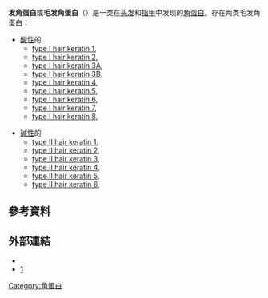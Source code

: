 '''发角蛋白'''或'''毛发角蛋白'''（{{lang-en|Hair keratin}}）是一类在[[头发|头发]]和[[指甲|指甲]]中发现的[[角蛋白|角蛋白]]。存在两类毛发角蛋白：

* [[酸性|酸性]]的{{le|I型发角蛋白|type I hair keratin}}
**[[type_I_hair_keratin_1|type I hair keratin 1]], {{Gene|KRT31}}
**[[type_I_hair_keratin_2|type I hair keratin 2]], {{Gene|KRT32}}
**[[type_I_hair_keratin_3A|type I hair keratin 3A]], {{Gene|KRT33A}}
**[[type_I_hair_keratin_3B|type I hair keratin 3B]], {{Gene|KRT33B}}
**[[type_I_hair_keratin_4|type I hair keratin 4]], {{Gene|KRT34}}
**[[type_I_hair_keratin_5|type I hair keratin 5]], {{Gene|KRT35}}
**[[type_I_hair_keratin_6|type I hair keratin 6]], {{Gene|KRT36}}
**[[type_I_hair_keratin_7|type I hair keratin 7]], {{Gene|KRT37}}
**[[type_I_hair_keratin_8|type I hair keratin 8]], {{Gene|KRT38}}

* [[碱性|碱性]]的{{le|II型发角蛋白|type II hair keratin}}
**[[type_II_hair_keratin_1|type II hair keratin 1]], {{Gene|KRT81}}
**[[type_II_hair_keratin_2|type II hair keratin 2]], {{Gene|KRT82}}
**[[type_II_hair_keratin_3|type II hair keratin 3]], {{Gene|KRT83}}
**[[type_II_hair_keratin_4|type II hair keratin 4]], {{Gene|KRT84}}
**[[type_II_hair_keratin_5|type II hair keratin 5]], {{Gene|KRT85}}
**[[type_II_hair_keratin_6|type II hair keratin 6]], {{Gene|KRT86}}

== 參考資料 ==
{{reflist}}

== 外部連結 ==
* {{MeshName|Keratins,+Hair-Specific}}
* [http://www.expasy.org/spotlight/snapshot/2006/05/hair_keratin.shtml]{{Wayback|url=http://www.expasy.org/spotlight/snapshot/2006/05/hair_keratin.shtml |date=20110622010317 }}

{{protein-stub}}
{{纤维状蛋白质}}
{{细胞骨架蛋白}}

[[Category:角蛋白|Category:角蛋白]]